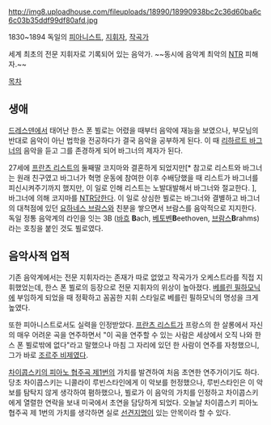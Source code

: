 http://img8.uploadhouse.com/fileuploads/18990/18990938bc2c36d60ba6c6c03b35ddf99df80afd.jpg

1830~1894
독일의 [[피아니스트]], [[지휘자]], [[작곡가]]

세계 최초의 전문 지휘자로 기록되어 있는 음악가.
~~동시에 음악계 최악의 [[NTR]] 피해자.~~ 

[[목차]]
== 생애 ==
[[드레스덴]]에서 태어난 한스 폰 뷜로는 어렸을 때부터 음악에 재능을 보였으나, 부모님의 반대로 음악이 아닌 법학을 전공하다가 결국 음악을 공부하게 된다. 이 때 [[리하르트 바그너]]의 음악을 듣고 그를 존경하게 되어 바그너의 제자가 된다.

27세에 [[프란츠 리스트]]의 둘째딸 코지마와 결혼하게 되었지만[* 참고로 리스트와 바그너는 원래 친구였고 바그너가 혁명 운동에 참여한 이후 수배당했을 때 리스트가 바그너를 피신시켜주기까지 했지만, 이 일로 인해 리스트는 노발대발해서 바그너와 절교한다. ], 바그너에 의해 코지마를 [[NTR]]당한다. 이 일로 상심한 뷜로는 바그너와 결별하고 바그너의 대척점에 있던 [[요하네스 브람스]]와 친분을 쌓으면서 브람스를 음악적으로 지지한다. 독일 정통 음악계의 라인을 잇는 3B ([[바흐]] '''B'''ach, [[베토벤]]'''B'''eethoven, [[브람스]]'''B'''rahms)라는 호칭을 붙인 것도 뷜로였다.

== 음악사적 업적 == 
기존 음악계에서는 전문 지휘자라는 존재가 따로 없었고 작곡가가 오케스트라를 직접 지휘했었는데, 한스 폰 뷜로의 등장으로 전문 지휘자의 위상이 높아졌다. [[베를린 필하모닉]]에 부임하게 되었을 때 정확하고 꼼꼼한 지휘 스타일로 베를린 필하모닉의 명성을 크게 높였다.
 
또한 피아니스트로서도 실력을 인정받았다. [[프란츠 리스트]]가 프랑스의 한 살롱에서 자신의 매우 어려운 곡을 연주하면서 "이 곡을 연주할 수 있는 사람은 세상에서 오직 나와 한스 폰 뷜로밖에 없다"라고 말했으나 마침 그 자리에 있던 한 사람이 연주를 자청했으니, 그가 바로 [[조르주 비제]]였다.

[[피아노 협주곡 제1번(차이콥스키)|차이콥스키의 피아노 협주곡 제1번]]의 가치를 발견하여 처음 초연한 연주가이기도 하다. 당초 차이콥스키는 니콜라이 루빈스타인에게 이 악보를 헌정했으나, 루빈스타인은 이 악보를 탐탁지 않게 생각하여 폄하했으나, 뷜로가 이 음악의 가치를 인정하고 차이콥스키에게 열렬한 연락을 보내 미국에서 초연을 담당하게 되었다. 오늘날 차이콥스키 피아노 협주곡 제 1번의 가치를 생각하면 실로 [[선견지명]]이 있는 안목이라 할 수 있다. 
